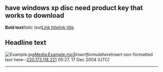 
== have windows xp disc need product key that works to download ==
'''Bold text'''''Italic text''[[Link title]][http://www.example.com link title]
== Headline text ==
[[Image:Example.jpg]][[Media:Example.mp3]]<math>Insert formula here</math><nowiki>Insert non-formatted text here</nowiki>--[[User:220.173.118.221|220.173.118.221]] 05:27, 17 Dec 2004 (UTC)
----